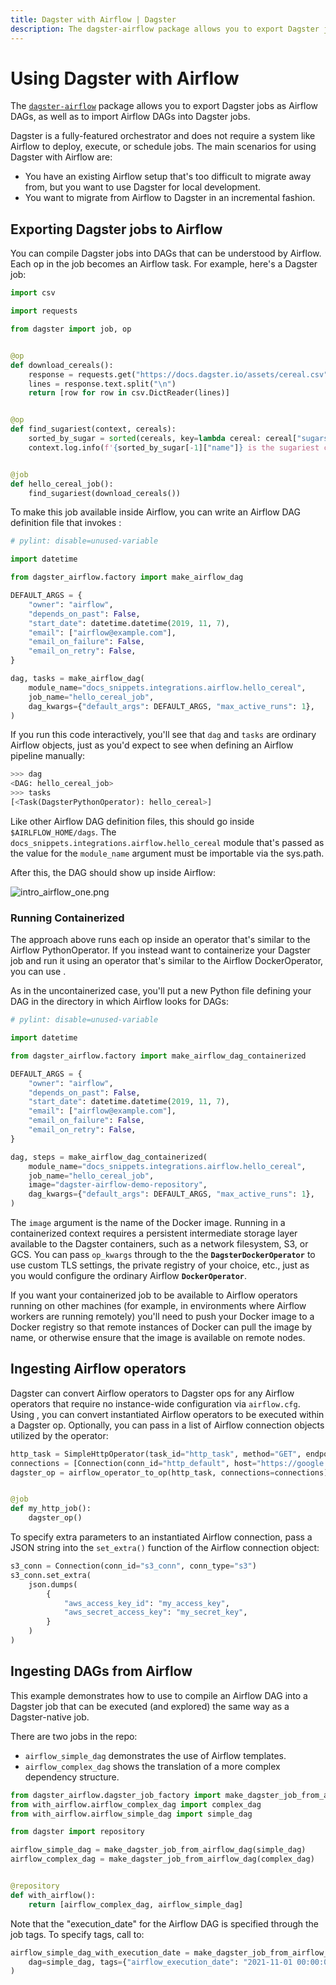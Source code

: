 ```yaml
---
title: Dagster with Airflow | Dagster
description: The dagster-airflow package allows you to export Dagster jobs as Airflow DAGs, as well as to import Airflow DAGs into Dagster jobs.
---
```


# Using Dagster with Airflow

<CodeReferenceLink filePath="examples/with_airflow" />

The [`dagster-airflow`](/\_apidocs/libraries/dagster-airflow) package allows you to export Dagster jobs as Airflow DAGs, as well as to import Airflow DAGs into Dagster jobs.

Dagster is a fully-featured orchestrator and does not require a system like Airflow to deploy, execute, or schedule jobs. The main scenarios for using Dagster with Airflow are:

- You have an existing Airflow setup that's too difficult to migrate away from, but you want to use Dagster for local development.
- You want to migrate from Airflow to Dagster in an incremental fashion.

## Exporting Dagster jobs to Airflow

You can compile Dagster jobs into DAGs that can be understood by Airflow. Each op in the job becomes an Airflow task. For example, here's a Dagster job:

```python file=/integrations/airflow/hello_cereal.py
import csv

import requests

from dagster import job, op


@op
def download_cereals():
    response = requests.get("https://docs.dagster.io/assets/cereal.csv")
    lines = response.text.split("\n")
    return [row for row in csv.DictReader(lines)]


@op
def find_sugariest(context, cereals):
    sorted_by_sugar = sorted(cereals, key=lambda cereal: cereal["sugars"])
    context.log.info(f'{sorted_by_sugar[-1]["name"]} is the sugariest cereal')


@job
def hello_cereal_job():
    find_sugariest(download_cereals())
```

To make this job available inside Airflow, you can write an Airflow DAG definition file that invokes <PyObject module="dagster_airflow" object="make_airflow_dag" />:

```python file=/integrations/airflow/hello_cereal_dag.py
# pylint: disable=unused-variable

import datetime

from dagster_airflow.factory import make_airflow_dag

DEFAULT_ARGS = {
    "owner": "airflow",
    "depends_on_past": False,
    "start_date": datetime.datetime(2019, 11, 7),
    "email": ["airflow@example.com"],
    "email_on_failure": False,
    "email_on_retry": False,
}

dag, tasks = make_airflow_dag(
    module_name="docs_snippets.integrations.airflow.hello_cereal",
    job_name="hello_cereal_job",
    dag_kwargs={"default_args": DEFAULT_ARGS, "max_active_runs": 1},
)
```

If you run this code interactively, you'll see that `dag` and `tasks` are ordinary Airflow objects, just as you'd expect to see when defining an Airflow pipeline manually:

```python
>>> dag
<DAG: hello_cereal_job>
>>> tasks
[<Task(DagsterPythonOperator): hello_cereal>]
```

Like other Airflow DAG definition files, this should go inside `$AIRLFLOW_HOME/dags`. The `docs_snippets.integrations.airflow.hello_cereal` module that's passed as the value for the `module_name` argument must be importable via the sys.path.

After this, the DAG should show up inside Airflow:

<Image
alt="intro_airflow_one.png"
src="/images/deploying/intro_airflow_one.png"
width={1272}
height={868}
/>

### Running Containerized

The approach above runs each op inside an operator that's similar to the Airflow PythonOperator. If you instead want to containerize your Dagster job and run it using an operator that's similar to the Airflow DockerOperator, you can use <PyObject module="dagster_airflow" object="make_airflow_dag_containerized" />.

As in the uncontainerized case, you'll put a new Python file defining your DAG in the directory in which Airflow looks for DAGs:

```python file=/integrations/airflow/containerized.py
# pylint: disable=unused-variable

import datetime

from dagster_airflow.factory import make_airflow_dag_containerized

DEFAULT_ARGS = {
    "owner": "airflow",
    "depends_on_past": False,
    "start_date": datetime.datetime(2019, 11, 7),
    "email": ["airflow@example.com"],
    "email_on_failure": False,
    "email_on_retry": False,
}

dag, steps = make_airflow_dag_containerized(
    module_name="docs_snippets.integrations.airflow.hello_cereal",
    job_name="hello_cereal_job",
    image="dagster-airflow-demo-repository",
    dag_kwargs={"default_args": DEFAULT_ARGS, "max_active_runs": 1},
)
```

The `image` argument is the name of the Docker image. Running in a containerized context requires a persistent intermediate storage layer available to the Dagster containers, such as a network filesystem, S3, or GCS. You can pass `op_kwargs` through to the the **`DagsterDockerOperator`** to use custom TLS settings, the private registry of your choice, etc., just as you would configure the ordinary Airflow **`DockerOperator`**.

If you want your containerized job to be available to Airflow operators running on other machines (for example, in environments where Airflow workers are running remotely) you'll need to push your Docker image to a Docker registry so that remote instances of Docker can pull the image by name, or otherwise ensure that the image is available on remote nodes.

## Ingesting Airflow operators

Dagster can convert Airflow operators to Dagster ops for any Airflow operators that require no instance-wide configuration via `airflow.cfg`. Using <PyObject module="dagster_airflow" object="airflow_operator_to_op"/>, you can convert instantiated Airflow operators to be executed within a Dagster op. Optionally, you can pass in a list of Airflow connection objects utilized by the operator:

```python file=../../with_airflow/with_airflow/airflow_operator_to_op.py startafter=start_operator_to_op_1 endbefore=end_operator_to_op_1
http_task = SimpleHttpOperator(task_id="http_task", method="GET", endpoint="images")
connections = [Connection(conn_id="http_default", host="https://google.com")]
dagster_op = airflow_operator_to_op(http_task, connections=connections)


@job
def my_http_job():
    dagster_op()
```

To specify extra parameters to an instantiated Airflow connection, pass a JSON string into the `set_extra()` function of the Airflow connection object:

```python file=../../with_airflow/with_airflow/airflow_operator_to_op.py startafter=start_operator_to_op_2 endbefore=end_operator_to_op_2
s3_conn = Connection(conn_id="s3_conn", conn_type="s3")
s3_conn.set_extra(
    json.dumps(
        {
            "aws_access_key_id": "my_access_key",
            "aws_secret_access_key": "my_secret_key",
        }
    )
)
```

## Ingesting DAGs from Airflow

This example demonstrates how to use <PyObject module="dagster_airflow" object="make_dagster_job_from_airflow_dag" /> to compile an Airflow DAG into a Dagster job that can be executed (and explored) the same way as a Dagster-native job.

There are two jobs in the repo:

- `airflow_simple_dag` demonstrates the use of Airflow templates.
- `airflow_complex_dag` shows the translation of a more complex dependency structure.

```python file=../../with_airflow/with_airflow/repository.py startafter=start_repo_marker_0 endbefore=end_repo_marker_0
from dagster_airflow.dagster_job_factory import make_dagster_job_from_airflow_dag
from with_airflow.airflow_complex_dag import complex_dag
from with_airflow.airflow_simple_dag import simple_dag

from dagster import repository

airflow_simple_dag = make_dagster_job_from_airflow_dag(simple_dag)
airflow_complex_dag = make_dagster_job_from_airflow_dag(complex_dag)


@repository
def with_airflow():
    return [airflow_complex_dag, airflow_simple_dag]
```

Note that the "execution_date" for the Airflow DAG is specified through the job tags. To specify tags, call to:

```python file=../../with_airflow/with_airflow/repository.py startafter=start_repo_marker_1 endbefore=end_repo_marker_1
airflow_simple_dag_with_execution_date = make_dagster_job_from_airflow_dag(
    dag=simple_dag, tags={"airflow_execution_date": "2021-11-01 00:00:00"}
)
```
